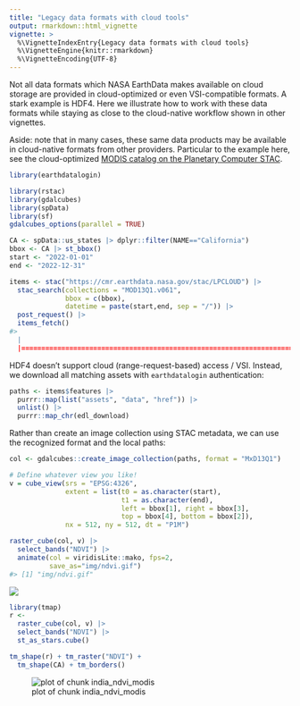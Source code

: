 ```yaml
---
title: "Legacy data formats with cloud tools"
output: rmarkdown::html_vignette
vignette: >
  %\VignetteIndexEntry{Legacy data formats with cloud tools}
  %\VignetteEngine{knitr::rmarkdown}
  %\VignetteEncoding{UTF-8}
---
```


Not all data formats which NASA EarthData makes available on cloud storage are provided in cloud-optimized or even VSI-compatible formats.  A stark example is HDF4. 
Here we illustrate how to work with these data formats while staying as close to the cloud-native workflow shown in other vignettes.

Aside: note that in many cases, these same data products may be available in cloud-native formats from other providers.  Particular to the example here, see the cloud-optimized [MODIS catalog on the Planetary Computer STAC](https://planetarycomputer.microsoft.com/dataset/group/modis).





```r
library(earthdatalogin)
```



```r
library(rstac)
library(gdalcubes)
library(spData)
library(sf)
gdalcubes_options(parallel = TRUE) 
```


```r
CA <- spData::us_states |> dplyr::filter(NAME=="California")
bbox <- CA |> st_bbox()
start <- "2022-01-01"
end <- "2022-12-31"

items <- stac("https://cmr.earthdata.nasa.gov/stac/LPCLOUD") |> 
  stac_search(collections = "MOD13Q1.v061",
              bbox = c(bbox),
              datetime = paste(start,end, sep = "/")) |>
  post_request() |>
  items_fetch()
#>   |                                                                                                                                                                                                                                       |===============================================================================================================================================================================================================================| 100%
```

HDF4 doesn't support cloud (range-request-based) access / VSI.
Instead, we download all matching assets with `earthdatalogin`
authentication:


```r
paths <- items$features |>
  purrr::map(list("assets", "data", "href")) |> 
  unlist() |>
  purrr::map_chr(edl_download)
```

Rather than create an image collection using STAC metadata, we can use the recognized format and the local paths:


```r
col <- gdalcubes::create_image_collection(paths, format = "MxD13Q1")
```


```r
# Define whatever view you like!
v = cube_view(srs = "EPSG:4326",
              extent = list(t0 = as.character(start), 
                            t1 = as.character(end),
                            left = bbox[1], right = bbox[3],
                            top = bbox[4], bottom = bbox[2]),
              nx = 512, ny = 512, dt = "P1M")
```


```r
raster_cube(col, v) |> 
  select_bands("NDVI") |> 
  animate(col = viridisLite::mako, fps=2, 
          save_as="img/ndvi.gif")
#> [1] "img/ndvi.gif"
```

![](img/ndvi.gif)


```r
library(tmap)
r <- 
  raster_cube(col, v) |> 
  select_bands("NDVI") |> 
  st_as_stars.cube()

tm_shape(r) + tm_raster("NDVI") +
  tm_shape(CA) + tm_borders()
```

![plot of chunk india_ndvi_modis](img/india_ndvi_modis-1.png)


